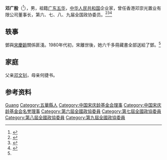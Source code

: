 '''邓广殷'''（{{bd|？||2015年|}}<ref name=":0">{{Cite book|url=https://www.worldcat.org/oclc/1035720150|date=2018|location=香港|isbn=978-962-07-5756-3|oclc=1035720150|first=玉惜|last=莊|title=有廁出租：政商共謀的殖民城市管治（1860-1920）|pages=160}}</ref>），男，祖籍[[广东|广东]][[五华县|五华]]，[[中华人民共和国|中华人民共和国]]企业家，曾任香港邓崇光置业有限公司董事长，第六、七、八、九届全国政协委员。<ref>{{Cite book|title=历届全国政协委员人名辞典|author=|publisher=中国国际广播出版社|year=1996|isbn=9787507813746|location=北京|pages=286}}</ref><ref>{{Cite book|title=中华人民共和国职官志|author=何虎生, 李耀东, 向常福主编|publisher=中国社会出版社|year=2003|isbn=9787800883934|location=北京|pages=}}</ref><ref>{{Cite web|title=追忆邓广殷|url=http://sswgw.org.cn/wcm.files/upload/CMSsszxw/202005/202005191036012.pdf|accessdate=2020-12-10|work=联合时报|author=郑培燕}}</ref>

== 轶事 ==
鄧與[[宋慶齡|宋慶齡]]關係匪淺。1980年代初，宋離世後，她六千多冊藏書全部送給了鄧。<ref name=":0" />

== 家庭 ==
父亲[[邓文钊|邓文钊]]，母亲何捷书。

== 参考资料 ==
{{reflist}}

{{Navboxes 
| title  = 邓广殷在[[中国宋庆龄基金会|中国宋庆龄基金会]]的职务
| list1  =
{{宋庆龄基金会第一届理事会}}
{{宋庆龄基金会第二届理事会}}
{{宋庆龄基金会第三届理事会}}
{{中国宋庆龄基金会第五届理事会}}
}}

{{Authority control}}
{{DEFAULTSORT:Deng邓}}
[[Category:邓姓|Guang]]
[[Category:五華縣人|Category:五華縣人]]
[[Category:中国宋庆龄基金会理事|Category:中国宋庆龄基金会理事]]
[[Category:中国宋庆龄基金会名誉理事|Category:中国宋庆龄基金会名誉理事]]
[[Category:第六屆全國政協委員|Category:第六屆全國政協委員]]
[[Category:第七屆全國政協委員|Category:第七屆全國政協委員]]
[[Category:第八屆全國政協委員|Category:第八屆全國政協委員]]
[[Category:第九屆全國政協委員|Category:第九屆全國政協委員]]

{{中国人物小作品}}
